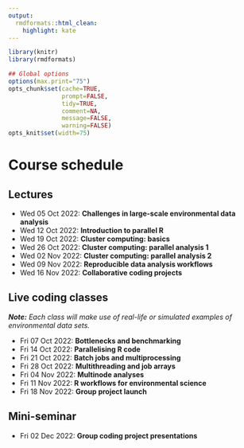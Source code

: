 ```yaml
---
output:
  rmdformats::html_clean:
    highlight: kate
---
```



```r
library(knitr)
library(rmdformats)

## Global options
options(max.print="75")
opts_chunk$set(cache=TRUE,
               prompt=FALSE,
               tidy=TRUE,
               comment=NA,
               message=FALSE,
               warning=FALSE)
opts_knit$set(width=75)
```

# Course schedule

## **Lectures**

- Wed 05 Oct 2022: **Challenges in large-scale environmental data analysis**
- Wed 12 Oct 2022: **Introduction to parallel R**
- Wed 19 Oct 2022: **Cluster computing: basics**
- Wed 26 Oct 2022: **Cluster computing: parallel analysis 1**
- Wed 02 Nov 2022: **Cluster computing: parallel analysis 2**
- Wed 09 Nov 2022: **Reproducible data analysis workflows**
- Wed 16 Nov 2022: **Collaborative coding projects**

## **Live coding classes**

***Note:*** *Each class will make use of real-life or simulated examples of environmental data sets.*

- Fri 07 Oct 2022: **Bottlenecks and benchmarking**
- Fri 14 Oct 2022: **Parallelising R code**
- Fri 21 Oct 2022: **Batch jobs and multiprocessing**
- Fri 28 Oct 2022: **Multithreading and job arrays**
- Fri 04 Nov 2022: **Multinode analyses**
- Fri 11 Nov 2022: **R workflows for environmental science**
- Fri 18 Nov 2022: **Group project launch**

## **Mini-seminar**

- Fri 02 Dec 2022: **Group coding project presentations**